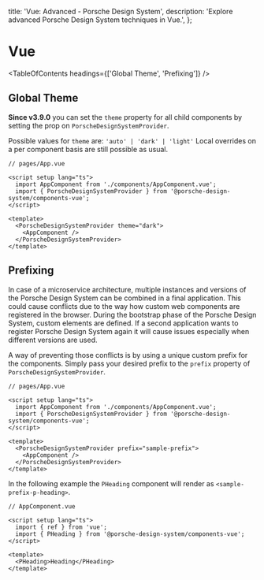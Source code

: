 
  title: 'Vue: Advanced - Porsche Design System',
  description: 'Explore advanced Porsche Design System techniques in Vue.',
};

# Vue

<TableOfContents headings={['Global Theme', 'Prefixing']} />

## Global Theme

**Since v3.9.0** you can set the `theme` property for all child components by setting the prop on
`PorscheDesignSystemProvider`.

Possible values for `theme` are: `'auto' | 'dark' | 'light'` Local overrides on a per component basis are still possible
as usual.

```tsx
// pages/App.vue

<script setup lang="ts">
  import AppComponent from './components/AppComponent.vue';
  import { PorscheDesignSystemProvider } from '@porsche-design-system/components-vue';
</script>

<template>
  <PorscheDesignSystemProvider theme="dark">
    <AppComponent />
  </PorscheDesignSystemProvider>
</template>
```

## Prefixing

In case of a microservice architecture, multiple instances and versions of the Porsche Design System can be combined in
a final application. This could cause conflicts due to the way how custom web components are registered in the browser.
During the bootstrap phase of the Porsche Design System, custom elements are defined. If a second application wants to
register Porsche Design System again it will cause issues especially when different versions are used.

A way of preventing those conflicts is by using a unique custom prefix for the components. Simply pass your desired
prefix to the `prefix` property of `PorscheDesignSystemProvider`.

```tsx
// pages/App.vue

<script setup lang="ts">
  import AppComponent from './components/AppComponent.vue';
  import { PorscheDesignSystemProvider } from '@porsche-design-system/components-vue';
</script>

<template>
  <PorscheDesignSystemProvider prefix="sample-prefix">
    <AppComponent />
  </PorscheDesignSystemProvider>
</template>
```

In the following example the `PHeading` component will render as `<sample-prefix-p-heading>`.

```tsx
// AppComponent.vue

<script setup lang="ts">
  import { ref } from 'vue';
  import { PHeading } from '@porsche-design-system/components-vue';
</script>

<template>
  <PHeading>Heading</PHeading>
</template>
```

